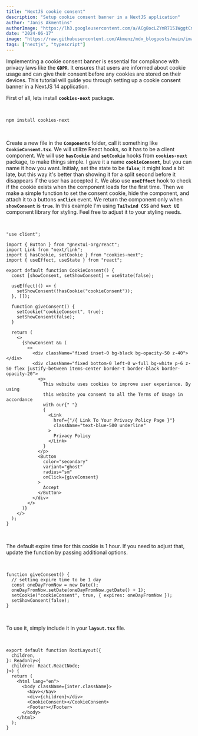 ```yaml
---
title: "NextJS cookie consent"
description: "Setup cookie consent banner in a NextJS application"
author: "Janis Akmentins"
authorImage: "https://lh3.googleusercontent.com/a/ACg8ocLZYmR7151WggtCmwlpqbsvDxMcTxva3CQzxRm8q123b3o=s96-c"
date: "2024-06-17"
image: "https://raw.githubusercontent.com/Akmenz/mdx_blogposts/main/images/nextjs_cookies.webp"
tags: ["nextjs", "typescript"]
---
```


Implementing a cookie consent banner is essential for compliance with privacy laws like the **`GDPR`**. It ensures that users are informed about cookie usage and can give their consent before any cookies are stored on their devices. This tutorial will guide you through setting up a cookie consent banner in a NextJS 14 application.

First of all, lets install **`cookies-next`** package.

&nbsp;

```bash
npm install cookies-next
```

&nbsp;

Create a new file in the **`Components`** folder, call it something like **`CookieConsent.tsx`**. We will utilize React hooks, so it has to be a client component.
We will use **`hasCookie`** and **`setCookie`** hooks from **`cookies-next`** package, to make things simple. I gave it a name **`cookieConsent`**, but you can name it how you want. 
Initialy, set the state to be **`false`**; it might load a bit late, but this way it's better than showing it for a split second before it disappears if the user has accepted it. We also use **`useEffect`** hook to check if the cookie exists when the component loads for the first time.
Then we make a simple function to set the consent cookie, hide the component, and attach it to a buttons **`onClick`** event. We return the component only when **`showConsent`** is **`true`**.
In this example I'm using **`Tailwind CSS`** and **`Next UI`** component library for styling. Feel free to adjust it to your styling needs.

&nbsp;

```tsx
"use client";

import { Button } from "@nextui-org/react";
import Link from "next/link";
import { hasCookie, setCookie } from "cookies-next";
import { useEffect, useState } from "react";

export default function CookieConsent() {
  const [showConsent, setShowConsent] = useState(false);

  useEffect(() => {
    setShowConsent(!hasCookie("cookieConsent"));
  }, []);

  function giveConsent() {
    setCookie("cookieConsent", true);
    setShowConsent(false);
  }

  return (
    <>
      {showConsent && (
        <>
          <div className="fixed inset-0 bg-black bg-opacity-50 z-40"></div>
          <div className="fixed bottom-0 left-0 w-full bg-white p-6 z-50 flex justify-between items-center border-t border-black border-opacity-20">
            <p>
              This website uses cookies to improve user experience. By using
              this website you consent to all the Terms of Usage in accordance
              with our{" "}
              {
                <Link
                  href={"/{ Link To Your Privacy Policy Page }"}
                  className="text-blue-500 underline"
                >
                  Privacy Policy
                </Link>
              }
            </p>
            <Button
              color="secondary"
              variant="ghost"
              radius="sm"
              onClick={giveConsent}
            >
              Accept
            </Button>
          </div>
        </>
      )}
    </>
  );
}
```

&nbsp;

The default expire time for this cookie is 1 hour. If you need to adjust that, update the function by passing additional options.

&nbsp;

```tsx
function giveConsent() {
  // setting expire time to be 1 day
  const oneDayFromNow = new Date();
  oneDayFromNow.setDate(oneDayFromNow.getDate() + 1);
  setCookie("cookieConsent", true, { expires: oneDayFromNow });
  setShowConsent(false);
}
```

&nbsp;

To use it, simply include it in your **`layout.tsx`** file.

&nbsp;

```tsx
export default function RootLayout({
  children,
}: Readonly<{
  children: React.ReactNode;
}>) {
  return (
    <html lang="en">
      <body className={inter.className}>
        <Nav></Nav>
        <div>{children}</div>
        <CookieConsent></CookieConsent>
        <Footer></Footer>
      </body>
    </html>
  );
}
```
&nbsp;

